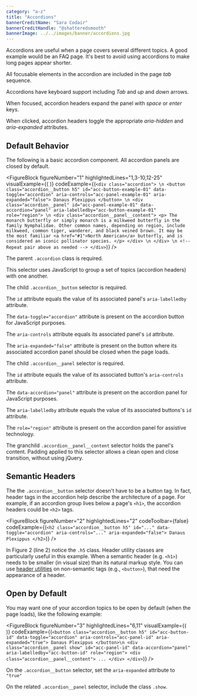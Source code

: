 ```yaml
---
category: "a-z"
title: "Accordions"
bannerCreditName: "Sara Codair"
bannerCreditHandle: "@shatteredsmooth" 
bannerImage: ../../images/banner/accordions.jpg
---
```



<TextBlock>

Accordions are useful when a page covers several different topics. A good example would be an FAQ page. It's best to avoid using accordions to make long pages appear shorter.

</TextBlock>

<AccessibilitySpotlight>

All focusable elements in the accordion are included in the page <em>tab</em> sequence.

Accordions have keyboard support including <em>Tab</em> and <em>up</em> and <em>down</em> arrows.

When focused, accordion headers expand the panel with <em>space</em> or <em>enter</em> keys.

When clicked, accordion headers toggle the appropriate <em>aria-hidden</em> and <em>aria-expanded</em> attributes.

</AccessibilitySpotlight>

<Divider id="defaultBehavior" />

<TextBlock>

## Default Behavior

The following is a basic accordion component. All accordion panels are closed by default.

</TextBlock>

<FigureBlock
    figureNumber="1"
    highlightedLines="1,3-10,12-25"
    visualExample={(
        <AccordionExample />
    )}
    codeExample={(`
        <div class="accordion"> \n
            <button
                class="accordion__button h5"
                id="acc-button-example-01"
                data-toggle="accordion"
                aria-controls="acc-panel-example-01"
                aria-expanded="false">
                    Danaus Plexippus
            </button> \n
            <div
                class="accordion__panel"
                id="acc-panel-example-01"
                data-accordion="panel"
                aria-labelledby="acc-button-example-01"
                role="region"> \n
                <div class="accordion__panel__content">
                    <p>
                        The monarch butterfly or simply monarch is a milkweed butterfly in the family Nymphalidae. Other common names, depending on region, include milkweed, common tiger, wanderer, and black veined brown. It may be the most familiar <a href="#1">North American</a> butterfly, and is considered an iconic pollinator species.
                    </p>
                </div> \n
            </div> \n
            <!-- Repeat pair above as needed -->
        </div>
    `)}
/>

<TableLineDescBlock targetFigure="1">

<TableLineDescRow lines="1">

The parent `.accordion` class is required.

This selector uses JavaScript to group a set of topics (accordion headers) with one another.

</TableLineDescRow>

<TableLineDescRow lines="3-10">

The child `.accordion__button` selector is required.

The `id` attribute equals the value of its associated panel's `aria-labelledby` attribute.

The `data-toggle="accordion"` attribute is present on the accordion button for JavaScript purposes.

The `aria-controls` attribute equals its associated panel's `id` attribute. 

The `aria-expanded="false"` attribute is present on the button where its associated accordion panel should be closed when the page loads.

</TableLineDescRow>

<TableLineDescRow lines="12-25">

The child `.accordion__panel` selector is required.

The `id` attribute equals the value of its associated button's `aria-controls` attribute.

The `data-accordion="panel"` attribute is present on the accordion panel for JavaScript purposes.

The `aria-labelledby` attribute equals the value of its associated buttons's `id` attribute.

The `role="region"` attribute is present on the accordion panel for assistive technology.

The granchild `.accordion__panel__content` selector holds the panel's content. Padding applied to this selector allows a clean open and close transition, without using jQuery.

</TableLineDescRow>

</TableLineDescBlock>

<Divider id="semanticHeaders" />

<TextBlock>

## Semantic Headers

The the `.accordion__button` selector doesn't have to be a button tag. In fact, header tags in the accordion help describe the architecture of a page. For example, if an accordion group lives below a page's `<h1>`, the accordion headers could be `<h2>` tags.

</TextBlock>

<FigureBlock
    figureNumber="2"
    highlightedLines="2"
    codeToolbar={false}
    codeExample={(`
        <h2
            class="accordion__button h5"
            id="..."
            data-toggle="accordion"
            aria-controls="..."
            aria-expanded="false">
                Danaus Plexippus
        </h2>
    `)}
/>

<TextBlock>

In Figure 2 (line 2) notice the `.h5` class. Header utility classes are particularly useful in this example. When a semantic header (e.g. `<h1>`) needs to be smaller (in visual size) than its natural markup style. You can use <a href="/docs/typography/#sectionHeadings">header utilities</a> on non-semantic tags (e.g., `<button>`), that need the appearance of a header.

</TextBlock>

<Divider id="openByDefault" />

<TextBlock>

## Open by Default

You may want one of your accordion topics to be open by default (when the page loads), like the following example:

</TextBlock>

<FigureBlock
    figureNumber="3"
    highlightedLines="6,11"
    visualExample={(
        <AccordionExample openFirst={true} />
    )}
    codeExample={(`
        <button
            class="accordion__button h5"
            id="acc-button-id"
            data-toggle="accordion"
            aria-controls="acc-panel-id"
            aria-expanded="true">
                Danaus Plexippus
        </button>\n
        <div
            class="accordion__panel show"
            id="acc-panel-id"
            data-accordion="panel"
            aria-labelledby="acc-button-id"
            role="region">
            <div class="accordion__panel__content">
                ...
            </div>
        </div>
    `)}
/>

<TableLineDescBlock targetFigure="3">

<TableLineDescRow lines="6">

On the `.accordion__button` selector, set the `aria-expanded` attribute to `"true"`

</TableLineDescRow>

<TableLineDescRow lines="11">

On the related `.accordion__panel` selector, include the class `.show`.

</TableLineDescRow>

</TableLineDescBlock>
